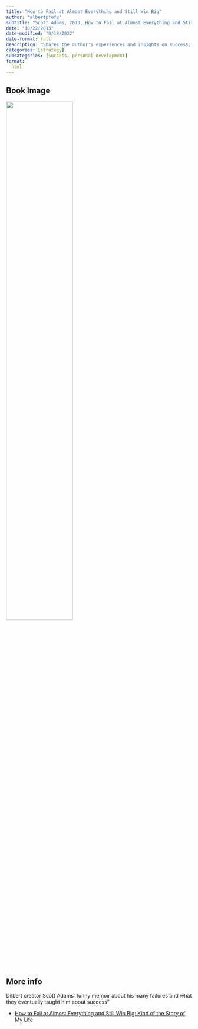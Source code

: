 ```yaml
---
title: "How to Fail at Almost Everything and Still Win Big"
author: "albertprofe"
subtitle: "Scott Adams, 2013, How to Fail at Almost Everything and Still Win Big: Kind of the Story of My Life"
date: "10/22/2013"
date-modified: "8/18/2022"
date-format: full
description: "Shares the author's experiences and insights on success, failure, and embracing a system-oriented approach to achieve goals and navigate life's challenges."
categories: [strategy]
subcategories: [success, personal development]
format:
  html
---
```


## Book Image

![](/books/HowtoFailatAlmostEverything.jpg){width="60%"}

## More info


Dilbert creator Scott Adams' funny memoir about his many failures and what they eventually taught him about success"

- [How to Fail at Almost Everything and Still Win Big: Kind of the Story of My Life](https://www.amazon.es/How-Fail-Almost-Everything-Still/dp/0241003709){.external}

